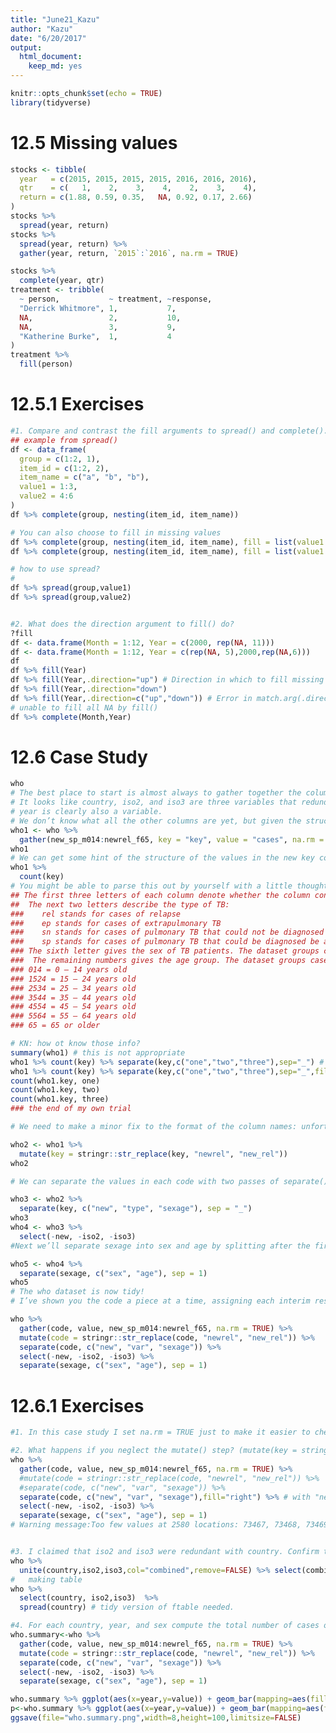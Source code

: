 ```yaml
---
title: "June21_Kazu"
author: "Kazu"
date: "6/20/2017"
output: 
  html_document: 
    keep_md: yes
---
```


```r
knitr::opts_chunk$set(echo = TRUE)
library(tidyverse)
```
# 12.5 Missing values
```r
stocks <- tibble(
  year   = c(2015, 2015, 2015, 2015, 2016, 2016, 2016),
  qtr    = c(   1,    2,    3,    4,    2,    3,    4),
  return = c(1.88, 0.59, 0.35,   NA, 0.92, 0.17, 2.66)
)
stocks %>% 
  spread(year, return)
stocks %>% 
  spread(year, return) %>% 
  gather(year, return, `2015`:`2016`, na.rm = TRUE)

stocks %>% 
  complete(year, qtr)
treatment <- tribble(
  ~ person,           ~ treatment, ~response,
  "Derrick Whitmore", 1,           7,
  NA,                 2,           10,
  NA,                 3,           9,
  "Katherine Burke",  1,           4
)
treatment %>% 
  fill(person)

```
# 12.5.1 Exercises
```r
#1. Compare and contrast the fill arguments to spread() and complete().
## example from spread()
df <- data_frame(
  group = c(1:2, 1),
  item_id = c(1:2, 2),
  item_name = c("a", "b", "b"),
  value1 = 1:3,
  value2 = 4:6
)
df %>% complete(group, nesting(item_id, item_name))

# You can also choose to fill in missing values
df %>% complete(group, nesting(item_id, item_name), fill = list(value1 = 0))
df %>% complete(group, nesting(item_id, item_name), fill = list(value1 = 0,value2 = "no data")) # you can control what will be filled in each column.

# how to use spread?
# 
df %>% spread(group,value1)
df %>% spread(group,value2)


#2. What does the direction argument to fill() do?
?fill
df <- data.frame(Month = 1:12, Year = c(2000, rep(NA, 11)))
df <- data.frame(Month = 1:12, Year = c(rep(NA, 5),2000,rep(NA,6)))
df
df %>% fill(Year)
df %>% fill(Year,.direction="up") # Direction in which to fill missing values. Currently either "down" (the default) or "up". ????
df %>% fill(Year,.direction="down")
df %>% fill(Year,.direction=c("up","down")) # Error in match.arg(.direction) : 'arg' must be of length 1. 
# unable to fill all NA by fill()
df %>% complete(Month,Year) 
```
# 12.6 Case Study
```r
who
# The best place to start is almost always to gather together the columns that are not variables. Let’s have a look at what we’ve got:
# It looks like country, iso2, and iso3 are three variables that redundantly specify the country.
# year is clearly also a variable.
# We don’t know what all the other columns are yet, but given the structure in the variable names (e.g. new_sp_m014, new_ep_m014, new_ep_f014) these are likely to be values, not variables.
who1 <- who %>% 
  gather(new_sp_m014:newrel_f65, key = "key", value = "cases", na.rm = TRUE)
who1
# We can get some hint of the structure of the values in the new key column by counting them:
who1 %>% 
  count(key)
# You might be able to parse this out by yourself with a little thought and some experimentation, but luckily we have the data dictionary handy. It tells us:
## The first three letters of each column denote whether the column contains new or old cases of TB. In this dataset, each column contains new cases.
##  The next two letters describe the type of TB:
###    rel stands for cases of relapse
###    ep stands for cases of extrapulmonary TB
###    sn stands for cases of pulmonary TB that could not be diagnosed by a pulmonary smear (smear negative)
###    sp stands for cases of pulmonary TB that could be diagnosed be a pulmonary smear (smear positive)
### The sixth letter gives the sex of TB patients. The dataset groups cases by males (m) and females (f).
###  The remaining numbers gives the age group. The dataset groups cases into seven age groups:
### 014 = 0 – 14 years old
### 1524 = 15 – 24 years old
### 2534 = 25 – 34 years old
### 3544 = 35 – 44 years old
### 4554 = 45 – 54 years old
### 5564 = 55 – 64 years old
### 65 = 65 or older

# KN: how ot know those info?
summary(who1) # this is not appropriate
who1 %>% count(key) %>% separate(key,c("one","two","three"),sep="_") # Warning message:Too few values at 14 locations: 43, 44, 45, 46, 47, 48, 49, 50, 51, 52, 53, 54, 55, 56 
who1 %>% count(key) %>% separate(key,c("one","two","three"),sep="_",fill="right") -> who1.key
count(who1.key, one)
count(who1.key, two)
count(who1.key, three)
### the end of my own trial

# We need to make a minor fix to the format of the column names: unfortunately the names are slightly inconsistent because instead of new_rel we have newrel (it’s hard to spot this here but if you don’t fix it we’ll get errors in subsequent steps). You’ll learn about str_replace() in strings, but the basic idea is pretty simple: replace the characters “newrel” with “new_rel”. This makes all variable names consistent.

who2 <- who1 %>% 
  mutate(key = stringr::str_replace(key, "newrel", "new_rel"))
who2

# We can separate the values in each code with two passes of separate(). The first pass will split the codes at each underscore.

who3 <- who2 %>% 
  separate(key, c("new", "type", "sexage"), sep = "_")
who3
who4 <- who3 %>% 
  select(-new, -iso2, -iso3)
#Next we’ll separate sexage into sex and age by splitting after the first character:

who5 <- who4 %>% 
  separate(sexage, c("sex", "age"), sep = 1)
who5
# The who dataset is now tidy!
# I’ve shown you the code a piece at a time, assigning each interim result to a new variable. This typically isn’t how you’d work interactively. Instead, you’d gradually build up a complex pipe:

who %>%
  gather(code, value, new_sp_m014:newrel_f65, na.rm = TRUE) %>% 
  mutate(code = stringr::str_replace(code, "newrel", "new_rel")) %>%
  separate(code, c("new", "var", "sexage")) %>% 
  select(-new, -iso2, -iso3) %>% 
  separate(sexage, c("sex", "age"), sep = 1)
```
# 12.6.1 Exercises
```r
#1. In this case study I set na.rm = TRUE just to make it easier to check that we had the correct values. Is this reasonable? Think about how missing values are represented in this dataset. Are there implicit missing values? What’s the difference between an NA and zero?

#2. What happens if you neglect the mutate() step? (mutate(key = stringr::str_replace(key, "newrel", "new_rel")))
who %>%
  gather(code, value, new_sp_m014:newrel_f65, na.rm = TRUE) %>% 
  #mutate(code = stringr::str_replace(code, "newrel", "new_rel")) %>%
  #separate(code, c("new", "var", "sexage")) %>% 
  separate(code, c("new", "var", "sexage"),fill="right") %>% # with "newrel" row has only two 
  select(-new, -iso2, -iso3) %>% 
  separate(sexage, c("sex", "age"), sep = 1)
# Warning message:Too few values at 2580 locations: 73467, 73468, 73469, 73470, 73471, 73472, 73473, 73474, 73475, 73476, 73477, 73478, 73479, 73480, 73481, 73482, 73483, 73484, 73485, 73486, ... 


#3. I claimed that iso2 and iso3 were redundant with country. Confirm this claim.
who %>% 
  unite(country,iso2,iso3,col="combined",remove=FALSE) %>% select(combined) %>% count(combined) # this is not what I want
#   making table
who %>% 
  select(country, iso2,iso3)  %>%
  spread(country) # tidy version of ftable needed.

#4. For each country, year, and sex compute the total number of cases of TB. Make an informative visualisation of the data.
who.summary<-who %>%
  gather(code, value, new_sp_m014:newrel_f65, na.rm = TRUE) %>% 
  mutate(code = stringr::str_replace(code, "newrel", "new_rel")) %>%
  separate(code, c("new", "var", "sexage")) %>% 
  select(-new, -iso2, -iso3) %>% 
  separate(sexage, c("sex", "age"), sep = 1)

who.summary %>% ggplot(aes(x=year,y=value)) + geom_bar(mapping=aes(fill=age),stat="identity")
p<-who.summary %>% ggplot(aes(x=year,y=value)) + geom_bar(mapping=aes(fill=sex),stat="identity") + facet_grid(country~var,scales="free_y") + theme(strip.text.y = element_text(angle=0,size=3))
ggsave(file="who.summary.png",width=8,height=100,limitsize=FALSE)

```
